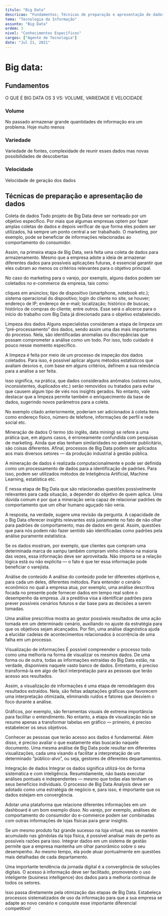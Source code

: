 ```yaml
---
titulo: "Big Data"
descricao: "Fundamentos; Técnicas de preparação e apresentação de dados"
tema: "Tecnologia da Informação"
assunto: "Big Data"
ordem: 3
nivel: "Conhecimentos Específicos"
cargos: ["Agente de Tecnologia"]
date: "Jul 21, 2021"
---
```


# Big data: 

## Fundamentos 

O QUE É BIG DATA
OS 3 VS: VOLUME, VARIEDADE E VELOCIDADE
### Volume
No passado armazenar grande quantidades de informação era um problema. Hoje muito menos
### Variedade
Variedade de fontes, complexidade de reunir esses dados mas novas possibilidades de descobertas
### Velocidade
Velocidade de geração dos dados


## Técnicas de preparação e apresentação de dados

Coleta de dados
Todo projeto de Big Data deve ser norteado por um objetivo específico. Por mais que algumas empresas optem por fazer amplas coletas de dados e depois verificar de que forma eles podem ser utilizados, há sempre um ponto central a ser trabalhado. O marketing, por exemplo, pode se beneficiar de informações relacionadas ao comportamento do consumidor.

Assim, na primeira etapa de Big Data, será feita uma coleta de dados para armazenamento. Mesmo que a empresa adote a ideia de armazenar diferentes dados para possíveis aplicações futuras, é essencial garantir que eles cubram ao menos os critérios relevantes para o objetivo principal.

No caso do marketing para o varejo, por exemplo, alguns dados podem ser coletados no e-commerce da empresa, tais como:

cliques em anúncios;
tipo de dispositivo (smartphone, notebook etc.);
sistema operacional do dispositivo;
login do cliente no site, se houver;
endereço de IP;
endereço de e-mail;
localização;
histórico de buscas;
histórico de compras do cliente;
entre outros.
Esse será o alicerce para o início do trabalho com Big Data já direcionado para o objetivo estabelecido.

Limpeza dos dados
Alguns especialistas consideram a etapa de limpeza um “pré-processamento” dos dados, sendo assim uma das mais importantes do processo. Nela, são identificadas anomalias ou discrepâncias que possam comprometer a análise como um todo. Por isso, todo cuidado é pouco nesse momento específico.

A limpeza é feita por meio de um processo de inspeção dos dados coletados. Para isso, é possível aplicar alguns métodos estatísticos que avaliam desvios e, com base em alguns critérios, definem a sua relevância para a análise a ser feita.

Isso significa, na prática, que dados considerados anômalos (valores nulos, inconsistentes, duplicados etc.) serão removidos ou tratados para evitar que causem algum tipo de viés nos insights gerados. No entanto, vale destacar que a limpeza permite também o enriquecimento da base de dados, sugerindo novos parâmetros para a coleta.

No exemplo citado anteriormente, poderiam ser adicionados à coleta itens como endereço físico, número de telefone, informações de perfil e rede social etc.

Mineração de dados
O termo (do inglês, data mining) se refere a uma prática que, em alguns casos, é erroneamente confundida com pesquisas de marketing. Ainda que elas tenham similaridades no ambiente publicitário, são coisas diferentes. Afinal, processos de Big Data podem ser aplicados aos mais diversos setores — da produção industrial à gestão pública.

A mineração de dados é realizada computacionalmente e pode ser definida como um processamento de dados para a identificação de padrões. Para isso, podem ser utilizados métodos de Inteligência Artificial, Machine Learning, estatística etc.

É nessa etapa de Big Data que são relacionadas questões possivelmente relevantes para cada situação, a depender do objetivo de quem aplica. Uma dúvida comum é por que a mineração seria capaz de relacionar padrões de comportamento que um olhar humano aguçado não veria.

A resposta, na verdade, sugere uma revisão da pergunta. A capacidade de o Big Data oferecer insights relevantes está justamente no fato de não olhar para padrões de comportamento, mas de dados em geral. Assim, questões que para nós podem não fazer sentido são identificadas como padrões pela análise puramente estatística.

Se os dados mostram, por exemplo, que clientes que compram uma determinada marca de xampu também compram vinho chileno na maioria das vezes, essa informação deve ser aproveitada. Não importa se a relação lógica está ou não explícita — o fato é que ter essa informação pode beneficiar o varejista.

Análise de conteúdo
A análise do conteúdo pode ter diferentes objetivos e, para cada um deles, diferentes métodos. Para entender o cenário econômico no qual a empresa atua, por exemplo, uma análise descritiva focada no presente pode fornecer dados em tempo real sobre o desempenho da empresa. Já a preditiva visa a identificar padrões para prever possíveis cenários futuros e dar base para as decisões a serem tomadas.

Uma análise prescritiva mostra ao gestor possíveis resultados de uma ação tomada em um determinado cenário, auxiliando no ajuste da estratégia para que os objetivos sejam alcançados. Por fim, uma análise diagnóstica ajuda a elucidar cadeias de acontecimentos relacionados à ocorrência de uma falha em um processo.

Visualização de informações
É possível compreender o processo todo como uma melhoria na forma de visualizar os mesmos dados. De uma forma ou de outra, todas as informações extraídas do Big Data estão, na verdade, disponíveis naquele vasto banco de dados. Entretanto, é preciso transformá-la em algo de fácil interpretação para as pessoas que terão acesso aos resultados.

Assim, a visualização de informações é uma etapa de remodelagem dos resultados extraídos. Nela, são feitas adaptações gráficas que favorecem uma interpretação otimizada, eliminando ruídos e fatores que desviem o foco durante a análise.

Gráficos, por exemplo, são ferramentas visuais de extrema importância para facilitar o entendimento. No entanto, a etapa de visualização não se resume apenas a transformar tabelas em gráfico — primeiro, é preciso estabelecer os seus objetivos.

Conhecer as pessoas que terão acesso aos dados é fundamental. Além disso, é preciso avaliar o que exatamente elas buscarão naquele documento. Uma mesma análise de Big Data pode resultar em diferentes visualizações, cada uma visando a facilitar a interpretação de um determinado “público-alvo”, ou seja, gestores de diferentes departamentos.

Integração de dados
Integrar os dados significa utilizá-los de forma sistemática e com inteligência. Resumidamente, não basta executar análises pontuais e independentes — mesmo que todas elas tenham os seus benefícios individuais. O processo de Big Data Analysis deve ser adotado como uma estratégia de negócio e, para isso, é importante que os dados estejam em convergência.

Adotar uma plataforma que relacione diferentes informações em um dashboard é um bom exemplo disso. No varejo, por exemplo, análises de comportamento do consumidor do e-commerce podem ser combinadas com outras informações de lojas físicas para gerar insights.

Se um mesmo produto faz grande sucesso na loja virtual, mas se mantém acumulado nas gôndolas da loja física, é possível analisar mais de perto as possíveis razões para isso. Integrar dados em um sistema de gestão permite que a empresa mantenha um olhar panorâmico sobre o seu desempenho. Ao mesmo tempo, ela pode atuar pontualmente em questões mais detalhadas de cada departamento.

Uma importante tendência da jornada digital é a convergência de soluções digitais. O acesso à informação deve ser facilitado, promovendo o uso inteligente (business intelligence) dos dados para a melhoria contínua de todos os setores.

Isso passa diretamente pela otimização das etapas de Big Data. Estabeleça processos sistematizados de uso da informação para que a sua empresa se adapte ao novo cenário e conquiste esse importante diferencial competitivo!
